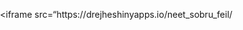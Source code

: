 <style>
  .iframe-fullwidth {
    width: 100vw;       /* hele viewport-bredden */
    margin-left: calc(-50vw + 50%); /* fjerner sentrering */
  }
  .iframe-fullwidth iframe {
    width: 100%;
    height: 85vh;       /* responsiv høyde */
    border: none;
    display: block;
  }
</style>

<div class="iframe-fullwidth">
  <iframe src="https://drejheshinyapps.io/neet_sobru_feil/
</div>